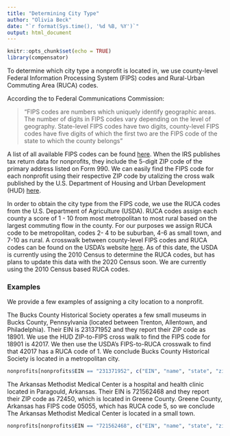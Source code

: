 ```yaml
---
title: "Determining City Type"
author: "Olivia Beck"
date: "`r format(Sys.time(), '%d %B, %Y')`"
output: html_document
---
```


```r
knitr::opts_chunk$set(echo = TRUE)
library(compensator)
```

To determine which city type a nonprofit is located in, we use county-level Federal Information Processing System (FIPS) codes and Rural-Urban Commuting Area (RUCA) codes.

According the to Federal Communications Commission:

> "FIPS codes are numbers which uniquely identify geographic areas. The number of digits in FIPS codes vary depending on the level of geography. State-level FIPS codes have two digits, county-level FIPS codes have five digits of which the first two are the FIPS code of the state to which the county belongs"

A list of all available FIPS codes can be found [here](https://transition.fcc.gov/oet/info/maps/census/fips/fips.txt). When the IRS publishes tax return data for nonprofits, they include the 5-digit ZIP code of the primary address listed on Form 990. We can easily find the FIPS code for each nonprofit using their respective ZIP code by utalizing the cross walk published by the U.S. Department of Housing and Urban Development (HUD) [here](https://www.huduser.gov/portal/datasets/usps.html).

In order to obtain the city type from the FIPS code, we use the RUCA codes from the U.S. Department of Agriculture (USDA). RUCA codes assign each county a score of 1 - 10 from most metropolitan to most rural based on the largest commuting flow in the county. For our purposes we assign RUCA code to be metropolitan, codes 2- 4 to be suburban, 4-6 as small town, and 7-10 as rural. A crosswalk between county-level FIPS codes and RUCA codes can be found on the USDA's website [here](https://www.ers.usda.gov/data-products/rural-urban-commuting-area-codes/). As of this date, the USDA is currently using the 2010 Census to determine the RUCA codes, but has plans to update this data with the 2020 Census soon. We are currently using the 2010 Census based RUCA codes.

### Examples 

We provide a few examples of assigning a city location to a nonprofit.

The Bucks County Historical Society operates a few small museums in Bucks County, Pennsylvania (located between Trenton, Allentown, and Philadelphia). Their EIN is 231371952 and they report their ZIP code as 18901. We use the HUD ZIP-to-FIPS cross walk to find the FIPS code for 18901 is 42017. We then use the USDA's FIPS-to-RUCA crosswalk to find that 42017 has a RUCA code of 1. We conclude Bucks County Historical Society is located in a metropolitan city.

```r
nonprofits[nonprofits$EIN == "231371952", c("EIN", "name", "state", "zip5")]

```

The Arkansas Methodist Medical Center is a hospital and health clinic located in Paragould, Arkansas. Their EIN is 721562468 and they report their ZIP code as 72450, which is located in Greene County. Greene County, Arkansas has FIPS code 05055, which has RUCA code 5, so we conclude The Arkansas Methodist Medical Center is located in a small town.

```r
nonprofits[nonprofits$EIN == "721562468", c("EIN", "name", "state", "zip5")]

```
